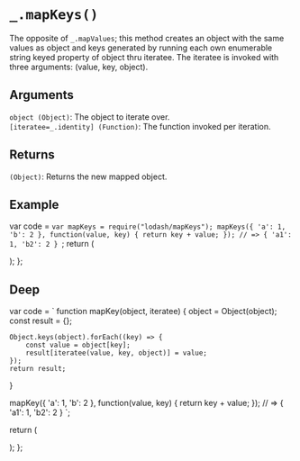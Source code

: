 # `_.mapKeys()`

The opposite of `_.mapValues`; this method creates an object with the same values as object and keys generated by running each own enumerable string keyed property of object thru iteratee. The iteratee is invoked with three arguments: (value, key, object).

## Arguments

`object (Object)`: The object to iterate over.  
`[iteratee=_.identity] (Function)`: The function invoked per iteration.  

## Returns

`(Object)`: Returns the new mapped object.

## Example


  var code = `var mapKeys = require("lodash/mapKeys");
mapKeys({ 'a': 1, 'b': 2 }, function(value, key) {
  return key + value;
});
// => { 'a1': 1, 'b2': 2 }
`;
  return (
    <div>
      <Embed source={code} />
    </div>
  );
};

<Demo />

## Deep

  var code = `
function mapKey(object, iteratee) {
    object = Object(object);
    const result = {};

    Object.keys(object).forEach((key) => {
        const value = object[key];
        result[iteratee(value, key, object)] = value;
    });
    return result;
}

mapKey({ 'a': 1, 'b': 2 }, function(value, key) {
  return key + value;
});
// => { 'a1': 1, 'b2': 2 }
`;

return (

<div>
  <Embed source={code} />
</div>
); 
};

<DeepDemo />
